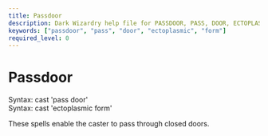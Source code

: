 ```yaml
---
title: Passdoor
description: Dark Wizardry help file for PASSDOOR, PASS, DOOR, ECTOPLASMIC, FORM
keywords: ["passdoor", "pass", "door", "ectoplasmic", "form"]
required_level: 0
---
```


# Passdoor

Syntax: cast 'pass door'  
Syntax: cast 'ectoplasmic form'  

These spells enable the caster to pass through closed doors.